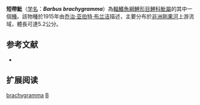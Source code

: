 {{Speciesbox 
| taxon = Barbus brachygramma
| status = DD
| status_system = IUCN3.1
| authority = [[乔治·亚伯特·布兰洁|Boulenger]], 1915
| synonyms = 
}}

'''短帶魮'''（[[学名|学名]]：'''''Barbus brachygramma'''''）為[[輻鰭魚綱|輻鰭魚綱]][[鯉形目|鯉形目]][[鯉科|鯉科]][[魮屬|魮屬]]的其中一個[[種|種]]。該物種於1915年由[[乔治·亚伯特·布兰洁|乔治·亚伯特·布兰洁]]描述，主要分布於[[非洲|非洲]][[剛果河|剛果河]]上游流域，體長可達5.2公分。

== 参考文献 ==
*{{FishBase_species|genus=Barbus|species=brachygramma|year=2011|month=12}}

== 扩展阅读 ==
{{refbegin}}
{{wikispecies-inline|Barbus brachygramma|短帶魮}}
{{refend}}
{{Taxonbar|from=Q387237}}

[[Category:魮屬|brachygramma]]
[[Category:1915年描述的魚類|B]]

{{魚類小作品}}